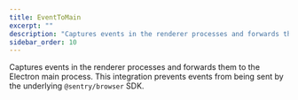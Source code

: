 ```yaml
---
title: EventToMain
excerpt: ""
description: "Captures events in the renderer processes and forwards them to the Electron main process. (default)"
sidebar_order: 10
---
```


Captures events in the renderer processes and forwards them to the Electron main process. This integration prevents events from being sent by the underlying `@sentry/browser` SDK.
